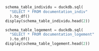 ```python
schema_table_individu = duckdb.sql(
  "SELECT * FROM documentation_indiv"
  ).to_df()
display(schema_table_individu.head(2))

schema_table_logement = duckdb.sql(
  "SELECT * FROM documentation_logement"
  ).to_df()
display(schema_table_logement.head(2))
```
